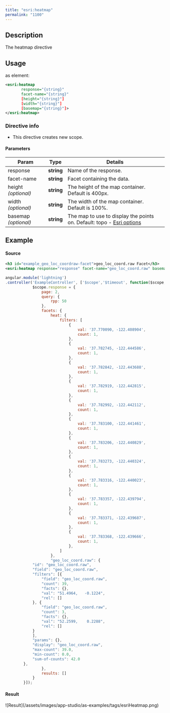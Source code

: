 ```yaml
---
title: "esri:heatmap"
permalink: "1100"
---
```


## Description

The heatmap directive

## Usage

as element:

```xml
<esri:heatmap
       response="{string}"
       facet-name="{string}"
       [height="{string}"]
       [width="{string}"]
       [basemap="{string}"]>
</esri:heatmap>
```

### Directive info

* This directive creates new scope.

#### Parameters

| Param | Type | Details |
| --- | --- | --- |
| response | **string** | Name of the response. |
| facet-name | **string** | Facet containing the data. |
| height  *(optional)* | **string** | The height of the map container. Default is 400px. |
| width  *(optional)* | **string** | The width of the map container. Default is 100%. |
| basemap  *(optional)* | **string** | The map to use to display the points on. Default: topo - [Esri options](https://developers.arcgis.com/javascript/4.2/api-reference/esri-Map.html#basemap) |

## Example

#### Source

```xml
<h3 id="example_geo_loc_coordraw-facet">geo_loc_coord.raw Facet</h3>
<esri:heatmap response="response" facet-name="geo_loc_coord.raw" basemap="gray"></esri:heatmap>
```

```js
angular.module('lightning')
.controller('ExampleController', ['$scope','$timeout', function($scope,$timeout) {
            $scope.response = {
                page: 2,
                query: {
                    rpp: 50
                },
                facets: {
                    heat: {
                        filters: [
                            {
                                val: '37.770090, -122.408904',
                                count: 1,
                            },
                            {
                                val: '37.782745, -122.444586',
                                count: 1,
                            },
                            {
                                val: '37.782842, -122.443688',
                                count: 1,
                            },
                            {
                                val: '37.782919, -122.442815',
                                count: 1,
                            },
                            {
                                val: '37.782992, -122.442112',
                                count: 1,
                            },
                            {
                                val: '37.783100, -122.441461',
                                count: 1,
                            },
                            {
                                val: '37.783206, -122.440829',
                                count: 1,
                            },
                            {
                                val: '37.783273, -122.440324',
                                count: 1,
                            },
                            {
                                val: '37.783316, -122.440023',
                                count: 1,
                            },
                            {
                                val: '37.783357, -122.439794',
                                count: 1,
                            },
                            {
                                val: '37.783371, -122.439687',
                                count: 1,
                            },
                            {
                                val: '37.783368, -122.439666',
                                count: 1,
                            },
                        ]
                    },
                    "geo_loc_coord.raw": {
            "id": "geo_loc_coord.raw",
            "field": "geo_loc_coord.raw",
            "filters": [{
                "field": "geo_loc_coord.raw",
                "count": 39,
                "facts": {},
                "val": "51.4964,   -0.1224",
                "rel": []
            }, {
                "field": "geo_loc_coord.raw",
                "count": 3,
                "facts": {},
                "val": "52.2599,    0.2288",
                "rel": []
            }
            ],
            "params": {},
            "display": "geo_loc_coord.raw",
            "max-count": 39.0,
            "min-count": 0.0,
            "sum-of-counts": 42.0
        },
                },
                results: []
            }
        }]);
```

#### Result

<Frame>![Result](/assets/images/app-studio/as-examples/tags/esriHeatmap.png)</Frame>
